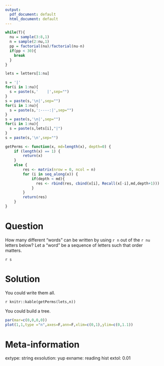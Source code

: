```yaml
---
output:
  pdf_document: default
  html_document: default
---
```

```r
while(T){
  nu = sample(3:8,1)
  n = sample(2:nu,1)
  pp = factorial(nu)/factorial(nu-n)
  if(pp < 30){
    break
  }
}

lets = letters[1:nu]

s = '|'
for(i in 1:nu){
  s = paste(s,'    |',sep="")
}
s = paste(s,'\n|',sep="")
for(i in 1:nu){
  s = paste(s,':----:|',sep="")
}
s = paste(s,'\n|',sep="")
for(i in 1:nu){
  s = paste(s,lets[i],"|")
}
s = paste(s,'\n',sep="")

getPerms <- function(x, md=length(x), depth=0) {
    if (length(x) == 1) {
        return(x)
    }
    else {
        res <- matrix(nrow = 0, ncol = n)
        for (i in seq_along(x)) {
            if(depth < md){
              res <- rbind(res, cbind(x[i], Recall(x[-i],md,depth+1)))
            }
        }
        return(res)
    }
}

```

Question
========

How many different "words" can be written by using `r n` out of the `r nu` letters below? Let a "word" be a sequence of letters such that order matters.

`r s`


Solution
========

You could write them all.

`r knitr::kable(getPerms(lets,n))`

You could build a tree.

```r
par(mar=c(0,0,0,0))
plot(1,1,type ="n",axes=F,ann=F,xlim=c(0,1),ylim=c(0,1.1))
```

Meta-information
============
extype: string
exsolution: yup
exname: reading hist
extol: 0.01

